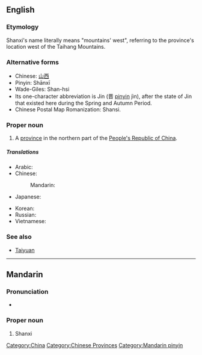 {{also|Shaanxi}}
==English==
{{wikipedia}}

===Etymology===
Shanxi's name literally means "mountains' west", referring to the province's location west of the Taihang Mountains.

===Alternative forms===

* Chinese: [[山西]]
* Pinyin: Shānxī
* Wade-Giles: Shan-hsi
* Its one-character abbreviation is Jin (晋 [[pinyin]] jìn), after the state of Jin that existed here during the Spring and Autumn Period.
* Chinese Postal Map Romanization: Shansi.

===Proper noun===
{{en-proper-noun}}

# A [[province]] in the northern part of the [[People's Republic of China]].

=====Translations=====
{{trans-top|province of China}}
* Arabic: {{t|ar|شانشي|m|tr=shanshii|sc=Arab}}
* Chinese:
*: Mandarin: {{t|zh|山西|tr=Shānxī|sc=Hani}}
* Japanese: {{t|ja|山西|tr=さんせい, Sansei|sc=Jpan}}
{{trans-mid}}
* Korean: {{t|ko|산시|tr=Sansi|sc=Kore}}
* Russian: {{t|ru|Шаньси|f|tr=Šan'sí|sc=Cyrl}} {{indeclinable}}
* Vietnamese: {{t|vi|Sơn Tây}}
{{trans-bottom}}

===See also===
* [[Taiyuan]]

[[Category:China]]
[[Category:Chinese Provinces]]

----

==Mandarin==
{{wikipedia|lang=zh|山西}}

===Pronunciation===
* {{audio|Zh-Shanxi.ogg|Audio}}

===Proper noun===
{{cmn-proper|p|pin=Shānxī|pint=shan1xi1}}

# Shanxi

[[Category:Mandarin pinyin]]